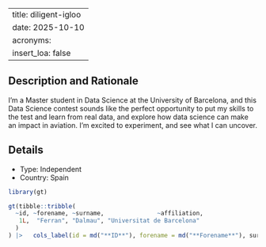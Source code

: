 
---
title: diligent-igloo
date: 2025-10-10
acronyms:
  insert_loa: false
---

## Description and Rationale

I’m a Master student in Data Science at the University of Barcelona, and this Data Science contest sounds like the perfect opportunity to put my skills to the test and learn from real data, and explore how data science can make an impact in aviation. I’m excited to experiment, and see what I can uncover.

## Details

* Type: Independent
* Country: Spain

```r
library(gt)

gt(tibble::tribble(
  ~id, ~forename, ~surname,               ~affiliation,
   1L,  "Ferran", "Dalmau", "Universitat de Barcelona"
  )
) |>   cols_label(id = md("**ID**"), forename = md("**Forename**"), surname ~ md("**Surname**"), affiliation ~ md("**Affiliation**"))
```
